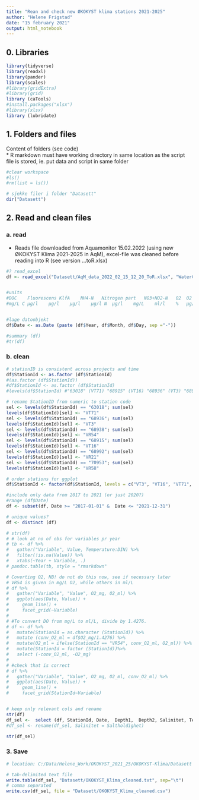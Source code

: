 ```yaml
---
title: "Rean and check new ØKOKYST klima stations 2021-2025"
author: "Helene Frigstad"
date: "15 february 2021"
output: html_notebook
---
```


## 0. Libraries
```r
library(tidyverse)
library(readxl)
library(pander)
library(scales)
#library(gridExtra)
#library(grid)
library (caTools)
#install.packages("xlsx")
#library(xlsx)
library (lubridate)

```


## 1. Folders and files    
Content of folders (see code)  
* R markdown must have working directory in same location as the script file is stored, ie. put data and script in same folder
```r
#clear workspace
#ls()
#rm(list = ls())

# sjekke filer i folder "Datasett"
dir("Datasett")
```

## 2. Read and clean files

### a. read
* Reads file downloaded from Aquamonitor 15.02.2022 (using new ØKOKYST Klima 2021-2025 in AqM), excel-file was cleaned before reading into R (see version ...toR.xlsx)
```r
#? read_excel
df <- read_excel("Datasett/AqM_data_2022_02_15_12_20_ToR.xlsx", "WaterChemistry", col_names = T, col_types = c("text", "text", "text", "text", "text", "text","text","text","text", "numeric", "numeric", "numeric", "numeric", "numeric", "numeric", "numeric", "numeric", "numeric", "numeric", "numeric", "numeric", "numeric", "numeric", "numeric", "numeric", "numeric", "numeric", "numeric", "numeric", "numeric", "numeric", "numeric", "numeric", "numeric", "numeric"))  


#units
#DOC	Fluorescens	KlfA	NH4-N	Nitrogen part	NO3+NO2-N	O2	O2	O2 (metning)	PO4-P	POC	P-PO4	Salinitet	SGR - Suspendert gløderest	Siktdyp	SiO2	STS	Temperatur	Tetthetsanomali	TOTN	TOTP	TOTP_P	TSM	Turbiditet
#mg/L C	µg/l	µg/l	µg/l	µg/l N	µg/l	mg/L	ml/l	%	µg/l	µg/l C	µg/l P		mg/l	m	mg/l	mg/l	C	kg/m3	µg/l	µg/l	µg/l P	mg/l	FNU


#lage datoobjekt
df$Date <- as.Date (paste (df$Year, df$Month, df$Day, sep ="-"))

#summary (df)
#tr(df)

```


### b. clean
```r

# stationID is consistent across projects and time 
df$StationId <- as.factor (df$StationId)
#(as.factor (df$StationId))
#df$StationId <- as.factor (df$StationId)
#levels(df$StationId) #"63018" (VT71) "68915" (VT16) "68936" (VT3) "68938" (VR54) "68992" (VR21) "70953" ()

# rename StationID from numeric to station code
sel <- levels(df$StationId) == "63018"; sum(sel)
levels(df$StationId)[sel] <- "VT71"
sel <- levels(df$StationId) == "68936"; sum(sel)
levels(df$StationId)[sel] <- "VT3"
sel <- levels(df$StationId) == "68938"; sum(sel)
levels(df$StationId)[sel] <- "VR54"
sel <- levels(df$StationId) == "68915"; sum(sel)
levels(df$StationId)[sel] <- "VT16"
sel <- levels(df$StationId) == "68992"; sum(sel)
levels(df$StationId)[sel] <- "VR21"
sel <- levels(df$StationId) == "70953"; sum(sel)
levels(df$StationId)[sel] <- "VR58"

# order stations for ggplot
df$StationId <- factor(df$StationId, levels = c("VT3", "VT16", "VT71", "VR54", "VR58", "VR21"))

#include only data from 2017 to 2021 (or just 2020?)
#range (df$Date)
df <- subset(df, Date >= "2017-01-01" &  Date <= "2021-12-31")

# unique values?
df <- distinct (df)

# str(df)
# # look at no of obs for variables pr year
# tb <- df %>% 
#   gather("Variable", Value, Temperature:DIN) %>%
#   filter(!is.na(Value)) %>%
#   xtabs(~Year + Variable, .)
# pandoc.table(tb, style = "rmarkdown"

# Coverting O2, NB! do not do this now, see if necessary later
# VR54 is given in mg/L O2, while others in ml/L
# df %>%
#   gather("Variable", "Value", O2_mg, O2_ml) %>%
#   ggplot(aes(Date, Value)) +
#     geom_line() +
#     facet_grid(~Variable)
# 
# #To convert DO from mg/L to ml/L, divide by 1.4276.
# df <- df %>%
#   mutate(StationId = as.character (StationId)) %>%
#   mutate (conv_O2_ml = df$O2_mg/1.4276) %>%
#   mutate(O2_ml = ifelse(StationId == "VR54", conv_O2_ml, O2_ml)) %>%
#   mutate(StationId = factor (StationId))%>%
#   select (-conv_O2_ml, -O2_mg)
# 
# #check that is correct
# df %>%
#   gather("Variable", "Value", O2_mg, O2_ml, conv_O2_ml) %>%
#   ggplot(aes(Date, Value)) +
#     geom_line() +
#     facet_grid(StationId~Variable)


# keep only relevant cols and rename
str(df)
df_sel <-  select (df, StationId, Date,  Depth1,  Depth2, Salinitet, Temperatur, Siktdyp, Turbiditet, DOC, KlfA, O2_mg, O2_ml, NO3_NO2, NH4, PO4, SiO2, TOTN, TOTP, POC, PN, PP, TSM)
#df_sel <- rename(df_sel, Salinitet = Saltholdighet)

str(df_sel)

```

### 3. Save
```r

# location: C:/Data/Helene_Work/OKOKYST_2021_25/OKOKYST-Klima/Datasett

# tab-delimited text file
write.table(df_sel, "Datasett/OKOKYST_Klima_cleaned.txt", sep="\t")
# comma separated
write.csv(df_sel, file = "Datasett/OKOKYST_Klima_cleaned.csv")


```				 			




